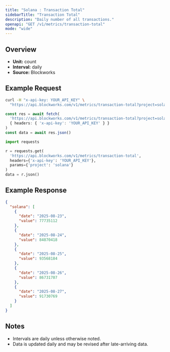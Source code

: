 ```yaml
---
title: "Solana : Transaction Total"
sidebarTitle: "Transaction Total"
description: "Daily number of all transactions."
openapi: "GET /v1/metrics/transaction-total"
mode: "wide"
---
```


## Overview

- **Unit:** count
- **Interval:** daily
- **Source:** Blockworks

## Example Request

<CodeGroup>

```bash cURL
curl -H "x-api-key: YOUR_API_KEY" \
  "https://api.blockworks.com/v1/metrics/transaction-total?project=solana"
```

```typescript TypeScript
const res = await fetch(
  'https://api.blockworks.com/v1/metrics/transaction-total?project=solana',
  { headers: { 'x-api-key': 'YOUR_API_KEY' } }
)
const data = await res.json()
```

```python Python
import requests

r = requests.get(
  'https://api.blockworks.com/v1/metrics/transaction-total',
  headers={'x-api-key': 'YOUR_API_KEY'},
  params={'project': 'solana'}
)
data = r.json()
```

</CodeGroup>

## Example Response

```json
{
  "solana": [
    {
      "date": "2025-08-23",
      "value": 77735112
    },
    {
      "date": "2025-08-24",
      "value": 84870418
    },
    {
      "date": "2025-08-25",
      "value": 93568184
    },
    {
      "date": "2025-08-26",
      "value": 86731707
    },
    {
      "date": "2025-08-27",
      "value": 91730769
    }
  ]
}
```

## Notes
- Intervals are daily unless otherwise noted.
- Data is updated daily and may be revised after late-arriving data.
